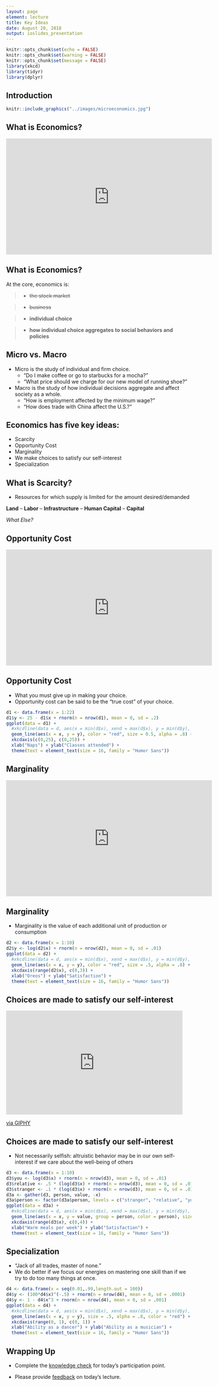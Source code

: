 ```yaml
---
layout: page
element: lecture
title: Key Ideas
date: August 20, 2018
output: ioslides_presentation
---
```


```r
knitr::opts_chunk$set(echo = FALSE)
knitr::opts_chunk$set(warning = FALSE)
knitr::opts_chunk$set(message = FALSE)
library(xkcd)
library(tidyr)
library(dplyr)
```

## Introduction {.flexbox .vcenter}

```r
knitr::include_graphics("../images/microeconomics.jpg")
```

## What is Economics?

<iframe width="560" height="315" src="https://www.youtube.com/embed/AtOU-DAVch0?start=35" frameborder="0" allow="autoplay; encrypted-media" allowfullscreen></iframe>

## What is Economics?

At the core, economics is:

> - ~~the stock market~~

> - ~~business~~

> - **individual choice**

> - **how individual choice aggregates to social behaviors and policies**


## Micro vs. Macro

* Micro is the study of individual and firm choice.
  * "Do I make coffee or go to starbucks for a mocha?"
  * "What price should we charge for our new model of running shoe?"
* Macro is the study of how individual decisions aggregate and affect society as a whole.
  * "How is employment affected by the minimum wage?"
  * "How does trade with China affect the U.S.?"

## Economics has five key ideas:

* Scarcity
* Opportunity Cost
* Marginality
* We make choices to satisfy our self-interest
* Specialization


## What is Scarcity?

* Resources for which supply is limited for the amount desired/demanded

**Land** -- **Labor** -- **Infrastructure** -- **Human Capital** -- **Capital**

*What Else?*


## Opportunity Cost

<iframe width="560" height="315" src="https://www.youtube.com/embed/a0fWYtwvrww" frameborder="0" allow="autoplay; encrypted-media" allowfullscreen></iframe>

## Opportunity Cost

* What you must give up in making your choice.
* Opportunity cost can be said to be the "true cost" of your choice.

```r
d1 <- data.frame(x = 1:22)
d1$y <- 25 - d1$x + rnorm(n = nrow(d1), mean = 0, sd = .2)
ggplot(data = d1) + 
  #xkcdline(data = d, aes(x = min(d$x), xend = max(d$x), y = min(d$y), yend = max(d$y)), color = "red", size = 2) + 
  geom_line(aes(x = x, y = y), color = "red", size = 0.5, alpha = .8) +
  xkcdaxis(c(0,25), c(0,25)) + 
  xlab("Naps") + ylab("Classes attended") +
  theme(text = element_text(size = 16, family = "Humor Sans"))
```



## Marginality

<iframe width="560" height="315" src="https://www.youtube.com/embed/cx-foylAP40?start=60" frameborder="0" allow="autoplay; encrypted-media" allowfullscreen></iframe>

## Marginality

* Marginality is the value of each additional unit of production or consumption

```r
d2 <- data.frame(x = 1:10)
d2$y <- log(d2$x) + rnorm(n = nrow(d2), mean = 0, sd = .01)
ggplot(data = d2) + 
  #xkcdline(data = d, aes(x = min(d$x), xend = max(d$x), y = min(d$y), yend = max(d$y)), color = "red", size = 2) + 
  geom_line(aes(x = x, y = y), color = "red", size = .5, alpha = .8) +
  xkcdaxis(range(d2$x), c(0,3)) + 
  xlab("Oreos") + ylab("Satisfaction") +
  theme(text = element_text(size = 16, family = "Humor Sans"))
```


## Choices are made to satisfy our self-interest

<iframe src="https://giphy.com/embed/z4bVNnaFUPtQI" width="480" height="282" frameBorder="0" class="giphy-embed" allowFullScreen></iframe><p><a href="https://giphy.com/gifs/funny-loki-thor-z4bVNnaFUPtQI">via GIPHY</a></p>

## Choices are made to satisfy our self-interest

* Not necessarily selfish: altruistic behavior may be in our own self-interest if we care about the well-being of others
  
```r
d3 <- data.frame(x = 1:10)
d3$you <- log(d3$x) + rnorm(n = nrow(d3), mean = 0, sd = .01)
d3$relative <- .5 * (log(d3$x) + rnorm(n = nrow(d3), mean = 0, sd = .01))
d3$stranger <- .1 * (log(d3$x) + rnorm(n = nrow(d3), mean = 0, sd = .01))
d3a <- gather(d3, person, value, -x)
d3a$person <- factor(d3a$person, levels = c("stranger", "relative", "you"))
ggplot(data = d3a) + 
  #xkcdline(data = d, aes(x = min(d$x), xend = max(d$x), y = min(d$y), yend = max(d$y)), color = "red", size = 2) + 
  geom_line(aes(x = x, y = value, group = person, color = person), size = .5, alpha = .8) +
  xkcdaxis(range(d3$x), c(0,4)) + 
  xlab("Warm meals per week") + ylab("Satisfaction") +
  theme(text = element_text(size = 16, family = "Humor Sans"))
```

## Specialization

* "Jack of all trades, master of none."
* We do better if we focus our energies on mastering one skill than if we try to do too many things at once.

```r
d4 <- data.frame(x = seq(0.01,.99,length.out = 100))
d4$y <- (100*d4$x)^(-.5) + rnorm(n = nrow(d4), mean = 0, sd = .0001)
d4$y <- 1 - d4$x^3 + rnorm(n = nrow(d4), mean = 0, sd = .001)
ggplot(data = d4) + 
  #xkcdline(data = d, aes(x = min(d$x), xend = max(d$x), y = min(d$y), yend = max(d$y)), color = "red", size = 2) + 
  geom_line(aes(x = x, y = y), size = .5, alpha = .8, color = "red") +
  xkcdaxis(range(0, 1), c(0, 1)) + 
  xlab("Ability as a dancer") + ylab("Ability as a musician") +
  theme(text = element_text(size = 16, family = "Humor Sans"))
```

## Wrapping Up

* Complete the [knowledge check](https://goo.gl/forms/1XOfCyiJ6Jt1NR8J3) for today's participation point.

* Please provide [feedback](https://goo.gl/forms/8SiOwdi19kN8cINJ3) on today's lecture.
